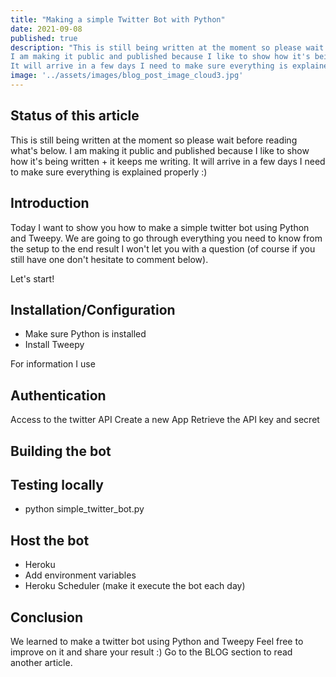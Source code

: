 ```yaml
---
title: "Making a simple Twitter Bot with Python"
date: 2021-09-08
published: true
description: "This is still being written at the moment so please wait before reading what's below.
I am making it public and published because I like to show how it's being written + it keeps me writing.
It will arrive in a few days I need to make sure everything is explained properly :)"
image: '../assets/images/blog_post_image_cloud3.jpg'
---
```


## Status of this article

This is still being written at the moment so please wait before reading what's below.
I am making it public and published because I like to show how it's being written + it keeps me writing.
It will arrive in a few days I need to make sure everything is explained properly :)


## Introduction
Today I want to show you how to make a simple twitter bot using Python and Tweepy.
We are going to go through everything you need to know from the setup to the end result I won't let you with a question (of course if you still have one don't hesitate to comment below).

Let's start!

## Installation/Configuration

- Make sure Python is installed 
- Install Tweepy 

For information I use 




## Authentication
Access to the twitter API
Create a new App
Retrieve the API key and secret


## Building the bot


## Testing locally
- python simple_twitter_bot.py

## Host the bot
- Heroku
- Add environment variables
- Heroku Scheduler (make it execute the bot each day)

## Conclusion

We learned to make a twitter bot using Python and Tweepy
Feel free to improve on it and share your result :)
Go to the BLOG section to read another article.
